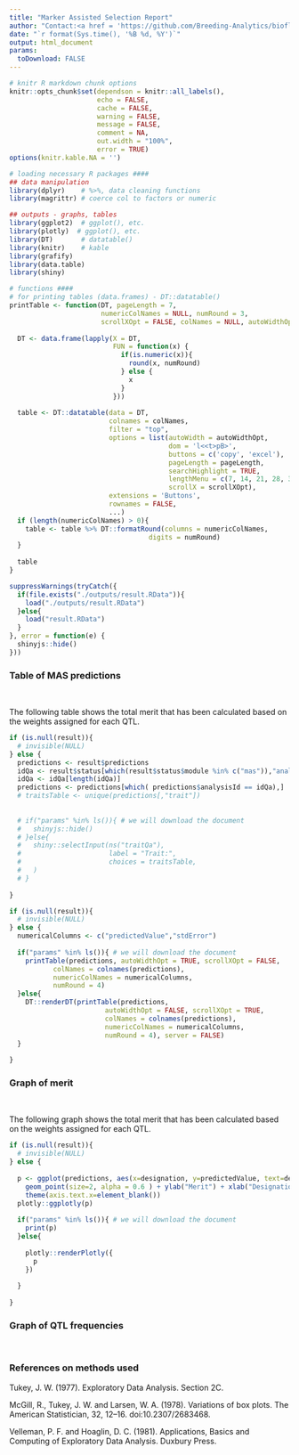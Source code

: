 ```yaml
---
title: "Marker Assisted Selection Report"
author: "Contact:<a href = 'https://github.com/Breeding-Analytics/bioflow' target = '_blank'>Breeding Analytics Team, OneCGIAR</a> breedinganalytics@cgiar.org"
date: "`r format(Sys.time(), '%B %d, %Y')`"  
output: html_document
params:
  toDownload: FALSE
---
```


```r

# knitr R markdown chunk options
knitr::opts_chunk$set(dependson = knitr::all_labels(),
                      echo = FALSE,
                      cache = FALSE,
                      warning = FALSE,
                      message = FALSE,
                      comment = NA,
                      out.width = "100%",
                      error = TRUE)
options(knitr.kable.NA = '')

# loading necessary R packages ####
## data manipulation
library(dplyr)    # %>%, data cleaning functions
library(magrittr) # coerce col to factors or numeric

## outputs - graphs, tables
library(ggplot2)  # ggplot(), etc.
library(plotly)  # ggplot(), etc.
library(DT)       # datatable()
library(knitr)    # kable
library(grafify)
library(data.table)
library(shiny)
```

```r

# functions ####
# for printing tables (data.frames) - DT::datatable()
printTable <- function(DT, pageLength = 7, 
                       numericColNames = NULL, numRound = 3, 
                       scrollXOpt = FALSE, colNames = NULL, autoWidthOpt = FALSE,...) {
  
  DT <- data.frame(lapply(X = DT, 
                          FUN = function(x) {
                            if(is.numeric(x)){
                              round(x, numRound)
                            } else {
                              x
                            }
                          }))
  
  table <- DT::datatable(data = DT, 
                         colnames = colNames,
                         filter = "top", 
                         options = list(autoWidth = autoWidthOpt,
                                        dom = 'l<<t>pB>', 
                                        buttons = c('copy', 'excel'),
                                        pageLength = pageLength,
                                        searchHighlight = TRUE,
                                        lengthMenu = c(7, 14, 21, 28, 35),
                                        scrollX = scrollXOpt),
                         extensions = 'Buttons',
                         rownames = FALSE,
                         ...)
  if (length(numericColNames) > 0){
    table <- table %>% DT::formatRound(columns = numericColNames,
                                   digits = numRound)
  }
  
  table
}
```

```r

suppressWarnings(tryCatch({
  if(file.exists("./outputs/result.RData")){
    load("./outputs/result.RData")
  }else{
    load("result.RData")
  }
}, error = function(e) {
  shinyjs::hide()
}))

```


### Table of MAS predictions
<p>&nbsp;</p>

The following table shows the total merit that has been calculated based on the weights assigned for each QTL.

```r

if (is.null(result)){
  # invisible(NULL)
} else {
  predictions <- result$predictions
  idQa <- result$status[which(result$status$module %in% c("mas")),"analysisId"];
  idQa <- idQa[length(idQa)]
  predictions <- predictions[which( predictions$analysisId == idQa),]
  # traitsTable <- unique(predictions[,"trait"])
  
  
  # if("params" %in% ls()){ # we will download the document
  #   shinyjs::hide()
  # }else{
  #   shiny::selectInput(ns("traitQa"), 
  #                      label = "Trait:", 
  #                      choices = traitsTable, 
  #   )
  # }
  
}

```


```r
if (is.null(result)){
  # invisible(NULL)
} else {
  numericalColumns <- c("predictedValue","stdError") 
  
  if("params" %in% ls()){ # we will download the document
    printTable(predictions, autoWidthOpt = TRUE, scrollXOpt = FALSE,
           colNames = colnames(predictions),
           numericColNames = numericalColumns,
           numRound = 4)
  }else{
    DT::renderDT(printTable(predictions,
                        autoWidthOpt = FALSE, scrollXOpt = TRUE,
                        colNames = colnames(predictions),
                        numericColNames = numericalColumns,
                        numRound = 4), server = FALSE)
  }
  
}

```

### Graph of merit
<p>&nbsp;</p>

The following graph shows the total merit that has been calculated based on the weights assigned for each QTL.

```r
if (is.null(result)){
  # invisible(NULL)
} else {
  
  p <- ggplot(predictions, aes(x=designation, y=predictedValue, text=designation)) + 
    geom_point(size=2, alpha = 0.6 ) + ylab("Merit") + xlab("Designation") +
    theme(axis.text.x=element_blank())
  plotly::ggplotly(p)
  
  if("params" %in% ls()){ # we will download the document
    print(p)
  }else{
    
    plotly::renderPlotly({
      p
    })
    
  }
  
}

```

### Graph of QTL frequencies
<p>&nbsp;</p>


### References on methods used

Tukey, J. W. (1977). Exploratory Data Analysis. Section 2C.

McGill, R., Tukey, J. W. and Larsen, W. A. (1978). Variations of box plots. The American Statistician, 32, 12–16. doi:10.2307/2683468.

Velleman, P. F. and Hoaglin, D. C. (1981). Applications, Basics and Computing of Exploratory Data Analysis. Duxbury Press.


<p>&nbsp;</p>





